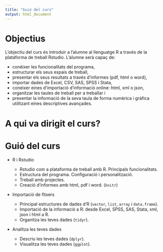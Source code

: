 ```yaml
---
title: "Guió del curs"
output: html_document
---
```


# Objectius

L'objectiu del curs és introduir a l'alumne al llenguatge R a través de la plataforma de treball Rstudio. L'alumne serà capaç de:

  * conèixer les funcionalitats del programa,
  * estructurar els seus espais de treball, 
  * presentar els seus resultats a través d'informes (pdf, html o word),
  * importar dades de Excel, CSV, SAS, SPSS i Stata,
  * coneixer eines d'importació d'informació online: html, xml o json,
  * organitzar les taules de treball per a treballar i
  * presentar la informació de la seva taula de forma numèrica i gràfica utilitzant eines descriptives avançades.

# A qui va dirigit el curs?

# Guió del curs

  * R i Rstudio
  
    * Rstudio com a plataforma de treball amb R. Principals funcionalitats.
    * Estructura del programa. Configuració i personalització.
    * Treball amb projectes.
    * Creació d'informes amb html, pdf i word. (`knitr`)
  
  * Importació de fitxers
  
    * Principal estructures de dades d'R (`vector`, `list`, `array` i `data.frame`).
    * Importació de la informació a R: desde Excel, SPSS, SAS, Stata, xml, json i html a R.
    * Organitza les teves dades (`tidyr`).
  
  * Analitza les teves dades
  
    * Descriu les teves dades (`dplyr`).
    * Visualitza les teves dades (`ggplot`).

